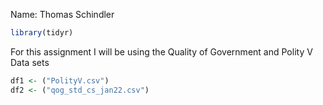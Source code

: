Name: Thomas Schindler


```r
library(tidyr)
```

For this assignment I will be using the Quality of Government and Polity V Data sets


```r
df1 <- ("PolityV.csv")
df2 <- ("qog_std_cs_jan22.csv")
```

